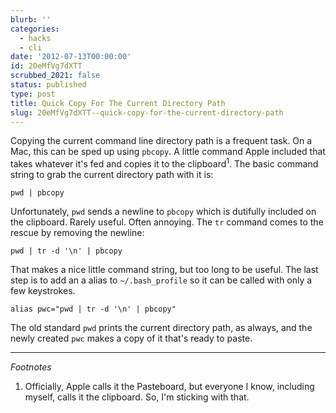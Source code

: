 ```yaml
---
blurb: ''
categories:
  - hacks
  - cli
date: '2012-07-13T00:00:00'
id: 20eMfVg7dXTT
scrubbed_2021: false
status: published
type: post
title: Quick Copy For The Current Directory Path
slug: 20eMfVg7dXTT--quick-copy-for-the-current-directory-path
---
```


Copying the current command line directory path is a frequent task. On a Mac, this can be sped up using `pbcopy`. A little command Apple included that takes whatever it's fed and copies it to the clipboard<sup>1</sup>. The basic command string to grab the current directory path with it is:

	pwd | pbcopy

Unfortunately, `pwd` sends a newline to `pbcopy` which is dutifully included on the clipboard. Rarely useful. Often annoying. The `tr` command comes to the rescue by removing the newline:

	pwd | tr -d '\n' | pbcopy

That makes a nice little command string, but too long to be useful. The last step is to add an a alias to `~/.bash_profile` so it can be called with only a few keystrokes.

	alias pwc="pwd | tr -d '\n' | pbcopy"

The old standard `pwd` prints the current directory path, as always, and the newly created `pwc` makes a copy of it that's ready to paste. 


---


*Footnotes*

1. Officially, Apple calls it the Pasteboard, but everyone I know, including myself, calls it the clipboard. So, I'm sticking with that.
